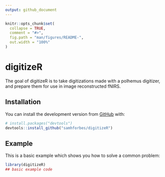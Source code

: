 ```yaml
---
output: github_document
---
```


<!-- README.md is generated from README.Rmd. Please edit that file -->

```r
knitr::opts_chunk$set(
  collapse = TRUE,
  comment = "#>",
  fig.path = "man/figures/README-",
  out.width = "100%"
)
```

# digitizeR

<!-- badges: start -->
<!-- badges: end -->

The goal of digitizeR is to take digitizations made with a polhemus digitizer, and prepare them for use in image reconstructed fNIRS.

## Installation

You can install the development version from [GitHub](https://github.com/) with:

``` r
# install.packages("devtools")
devtools::install_github("samhforbes/digitizeR")
```
## Example

This is a basic example which shows you how to solve a common problem:

```r
library(digitizeR)
## basic example code
```


